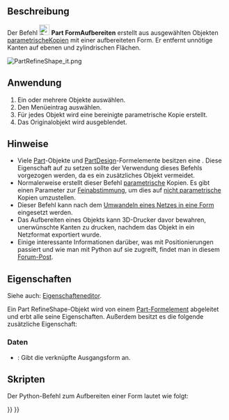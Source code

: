 <languages/>

{{Docnav/de
|[[Part_ElementCopy/de|ElementKopie]]
|[[Part_EditAttachment/de|Befestigen]]
|[[Part_Workbench/de|Part]]
|IconL=Part_ElementCopy.svg
|IconR=Part_EditAttachment.svg
|IconC=Workbench_Part.svg
}}

{{GuiCommand/de
|Name=Part RefineShape
|Name/de=Part FormAufbereiten
|MenuLocation=Part → Kopie erstellen → Form aufbereiten
|Workbenches=[[Part_Workbench/de|Part]]
|SeeAlso=
}}

<span id="Description"></span>
==Beschreibung==

Der Befehl [[Image:Part_RefineShape.svg|24px]] '''Part FormAufbereiten''' erstellt aus ausgewählten Objekten [[Glossary/de#Parametric|parametrische]]Kopien mit einer aufbereiteten Form. Er entfernt unnötige Kanten auf ebenen und zylindrischen Flächen.

[[File:PartRefineShape_it.png]]
{{Caption|Original mit 11 Flächen (links) und aufbereitete Kopie mit 7 Flächen (rechts).}}

<span id="Usage"></span>
==Anwendung==

# Ein oder mehrere Objekte auswählen.
# Den Menüeintrag {{MenuCommand|Part → Kopie erstellen → [[Image:Part_RefineShape.svg|16px]] Form aufbereiten}} auswählen.
# Für jedes Objekt wird eine bereinigte parametrische Kopie erstellt.
# Das Originalobjekt wird ausgeblendet.

<span id="Notes"></span>
==Hinweise==

<div class="mw-translate-fuzzy">
* Viele [[Part_Workbench|Part]]-Objekte und [[PartDesign_Workbench|PartDesign]]-Formelemente besitzen eine {{PropertyData/de|Refine}}. Diese Eigenschaft auf {{TRUE}} zu setzen sollte der Verwendung dieses Befehls vorgezogen werden, da es ein zusätzliches Objekt vermeidet.
* Normalerweise erstellt dieser Befehl [[Glossary/de#Parametric|parametrische]] Kopien. Es gibt einen Parameter zur [[Fine-tuning/de|Feinabstimmung]], um dies auf [[Glossary/de#Non-parametric|nicht parametrische]] Kopien umzustellen.
* Dieser Befehl kann nach dem [[Part_ShapeFromMesh/de|Umwandeln eines Netzes in eine Form]] eingesetzt werden.
* Das Aufbereiten eines Objekts kann 3D-Drucker davor bewahren, unerwünschte Kanten zu drucken, nachdem das Objekt in ein Netzformat exportiert wurde.
* Einige interessante Informationen darüber, was mit Positionierungen passiert und wie man mit Python auf sie zugreift, findet man in diesem [https://forum.freecad.org/viewtopic.php?t=77568#p675456 Forum-Post].
</div>

<span id="Properties"></span>
==Eigenschaften==

Siehe auch: [[Property_editor/de|Eigenschafteneditor]].

Ein Part RefineShape-Objekt wird von einem [[Part_Feature/de|Part-Formelement]] abgeleitet und erbt alle seine Eigenschaften. Außerdem besitzt es die folgende zusätzliche Eigenschaft:

<span id="Data"></span>
===Daten===

{{TitleProperty|Refine}}

* {{PropertyData/de|Source|Link}}: Gibt die verknüpfte Ausgangsform an.

<span id="Scripting"></span>
==Skripten==

Der Python-Befehl zum Aufbereiten einer Form lautet wie folgt:

{{Code|code=
shape.removeSplitter()
}}


{{Docnav/de
|[[Part_ElementCopy/de|ElementKopie]]
|[[Part_EditAttachment/de|Befestigen]]
|[[Part_Workbench/de|Part]]
|IconL=Part_ElementCopy.svg
|IconR=Part_EditAttachment.svg
|IconC=Workbench_Part.svg
}}

{{Part_Tools_navi{{#translation:}}}}
{{Userdocnavi{{#translation:}}}}